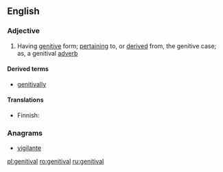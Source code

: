 ==English==

===Adjective===
{{en-adj}}

# Having [[genitive]] form; [[pertaining]] to, or [[derived]] from, the genitive case; as, a genitival [[adverb]]

====Derived terms====
* [[genitivally]]

====Translations====
{{trans-top|of or pertaining to genitive case}}
* Finnish: {{t|fi|genetiivinen}}
{{trans-mid}}
{{trans-bottom}}

===Anagrams===
* [[vigilante#English|vigilante]]

[[pl:genitival]]
[[ro:genitival]]
[[ru:genitival]]